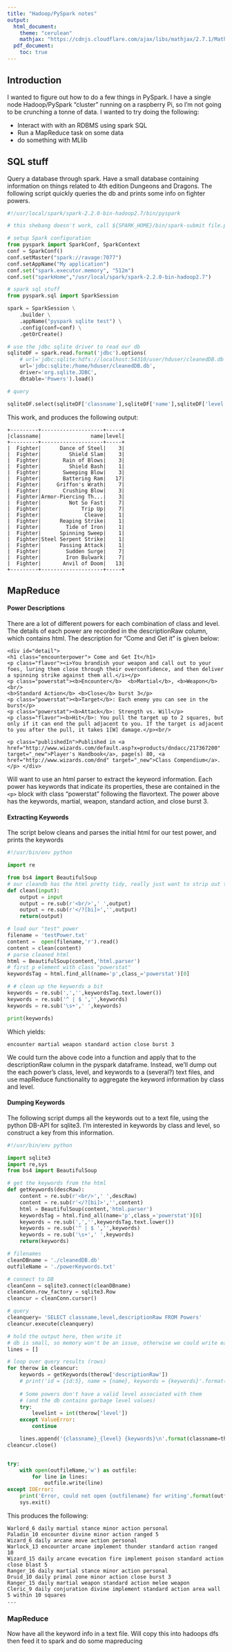 ```yaml
---
title: "Hadoop/PySpark notes"
output:
  html_document:
    theme: "cerulean" 
    mathjax: "https://cdnjs.cloudflare.com/ajax/libs/mathjax/2.7.1/MathJax.js?config=TeX-AMS-MML_HTMLorMML"
  pdf_document:
    toc: true
---
```


## Introduction
I wanted to figure out how to do a few things in PySpark. I have a single node Hadoop/PySpark "cluster" running on a raspberry Pi, so I'm not going to be crunching a tonne of data. I wanted to try doing the following:

  * Interact with with an RDBMS using spark SQL
  * Run a MapReduce task on some data
  * do something with MLlib


## SQL stuff

Query a database through spark. Have a small database containing information on things related to 4th edition Dungeons and Dragons. The following script quickly queries the db and prints some info on fighter powers.

```python
#!/usr/local/spark/spark-2.2.0-bin-hadoop2.7/bin/pyspark

# this shebang doesn't work, call ${SPARK_HOME}/bin/spark-submit file.py

# setup Spark configuration
from pyspark import SparkConf, SparkContext
conf = SparkConf()
conf.setMaster("spark://ravage:7077")
conf.setAppName("My application")
conf.set("spark.executor.memory", "512m")
conf.set("sparkHome","/usr/local/spark/spark-2.2.0-bin-hadoop2.7")

# spark sql stuff
from pyspark.sql import SparkSession

spark = SparkSession \
    .builder \
    .appName("pyspark sqlite test") \
    .config(conf=conf) \
    .getOrCreate()

# use the jdbc sqlite driver to read our db
sqliteDF = spark.read.format('jdbc').options(
    # url='jdbc:sqlite:hdfs://localhost:54310/user/hduser/cleanedDB.db',
    url='jdbc:sqlite:/home/hduser/cleanedDB.db',
    driver='org.sqlite.JDBC',
    dbtable='Powers').load()

# query

sqliteDF.select(sqliteDF['classname'],sqliteDF['name'],sqliteDF['level']).filter(sqliteDF['classname'] == 'Fighter').show()

```

This work, and produces the following output:

```
+---------+--------------------+-----+
|classname|                name|level|
+---------+--------------------+-----+
|  Fighter|      Dance of Steel|    3|
|  Fighter|         Shield Slam|    3|
|  Fighter|       Rain of Blows|    3|
|  Fighter|         Shield Bash|    1|
|  Fighter|       Sweeping Blow|    3|
|  Fighter|       Battering Ram|   17|
|  Fighter|     Griffon's Wrath|    7|
|  Fighter|       Crushing Blow|    3|
|  Fighter|Armor-Piercing Th...|    3|
|  Fighter|         Not So Fast|    7|
|  Fighter|             Trip Up|    7|
|  Fighter|              Cleave|    1|
|  Fighter|      Reaping Strike|    1|
|  Fighter|        Tide of Iron|    1|
|  Fighter|      Spinning Sweep|    1|
|  Fighter|Steel Serpent Strike|    1|
|  Fighter|      Passing Attack|    1|
|  Fighter|        Sudden Surge|    7|
|  Fighter|        Iron Bulwark|    7|
|  Fighter|       Anvil of Doom|   13|
+---------+--------------------+-----+
```

## MapReduce

#### Power Descriptions
There are a lot of different powers for each combination of class and level. The details of each power are recorded in the descriptionRaw column, which contains html. The description for "Come and Get it" is given below:

```
<div id="detail"> 
<h1 class="encounterpower"> Come and Get It</h1>
<p class="flavor"><i>You brandish your weapon and call out to your foes, luring them close through their overconfidence, and then deliver a spinning strike against them all.</i></p>
<p class="powerstat"><b>Encounter</b>  <b>Martial</b>, <b>Weapon</b><br/>
<b>Standard Action</b> <b>Close</b> burst 3</p>
<p class="powerstat"><b>Target</b>: Each enemy you can see in the burst</p>
<p class="powerstat"><b>Attack</b>: Strength vs. Will</p>
<p class="flavor"><b>Hit</b>: You pull the target up to 2 squares, but only if it can end the pull adjacent to you. If the target is adjacent to you after the pull, it takes 1[W] damage.</p><br/>

<p class="publishedIn">Published in <a href="http://www.wizards.com/default.asp?x=products/dndacc/217367200" target="_new">Player's Handbook</a>, page(s) 80, <a href="http://www.wizards.com/dnd" target="_new">Class Compendium</a>.</p> </div>
```

Will want to use an html parser to extract the keyword information. Each power has keywords that indicate its properties, these are contained in the ```<p>``` block with class "powerstat" following the flavortext. The power above has the keywords, martial, weapon, standard action, and close burst 3. 

#### Extracting Keywords
The script below cleans and parses the initial html for our test power, and prints the keywords 


```python
#!/usr/bin/env python

import re

from bs4 import BeautifulSoup
# our cleandb has the html pretty tidy, really just want to strip out the <b>, <i>, and <br/> tags
def clean(input):
    output = input
    output = re.sub(r'<br/>',' ',output)
    output = re.sub(r'</?[bi]>','',output)
    return(output)

# load our "test" power
filename = 'testPower.txt'
content =  open(filename,'r').read()
content = clean(content)
# parse cleaned html
html = BeautifulSoup(content,'html.parser')
# first p element with class "powerstat"
keywordsTag = html.find_all(name='p',class_='powerstat')[0]

# # clean up the keywords a bit
keywords = re.sub(',','',keywordsTag.text.lower())
keywords = re.sub('^ | $ ','',keywords)
keywords = re.sub('\s+',' ',keywords)

print(keywords)

```
Which yields:
```
encounter martial weapon standard action close burst 3
```

We could turn the above code into a function and apply that to the descriptionRaw column in the pyspark dataframe. Instead, we'll dump out the each power's class, level, and keywords to a (several?) text files, and use mapReduce functionality to aggregate the keyword information by class and level.

#### Dumping Keywords

The following script dumps all the keywords out to a text file, using the python DB-API for sqlite3. I'm interested in keywords by class and level, so construct a key from this information.

```python
#!/usr/bin/env python

import sqlite3
import re,sys
from bs4 import BeautifulSoup

# get the keywords from the html
def getKeywords(descRaw):
    content = re.sub(r'<br/>',' ',descRaw)
    content = re.sub(r'</?[bi]>','',content)
    html = BeautifulSoup(content,'html.parser')
    keywordsTag = html.find_all(name='p',class_='powerstat')[0]
    keywords = re.sub(',','',keywordsTag.text.lower())
    keywords = re.sub('^ | $ ','',keywords)
    keywords = re.sub('\s+',' ',keywords)
    return(keywords)

# filenames
cleanDBname = './cleanedDB.db'
outfileName = './powerKeywords.txt'

# connect to DB
cleanConn = sqlite3.connect(cleanDBname)
cleanConn.row_factory = sqlite3.Row
cleancur = cleanConn.cursor()

# query
cleanquery= 'SELECT classname,level,descriptionRaw FROM Powers'
cleancur.execute(cleanquery)

# hold the output here, then write it
# db is small, so memory won't be an issue, otherwise we could write each line as we retreive its row
lines = []

# loop over query results (rows)
for therow in cleancur:
    keywords = getKeywords(therow['descriptionRaw'])
    # print('id = {id:5}, name = {name}, keywords = {keywords}'.format(id=therow['id'],name=therow['name'],keywords=keywords))
    
    # Some powers don't have a valid level associated with them
    # (and the db contains garbage level values)
    try:
        levelint = int(therow['level'])
    except ValueError:
        continue

    lines.append('{classname}_{level} {keywords}\n'.format(classname=therow['classname'],level=therow['level'],keywords=keywords))
cleancur.close()


try:
    with open(outfileName,'w') as outfile:
        for line in lines:
            outfile.write(line)
except IOError:
    print('Error, could not open {outfilename} for writing'.format(outfilename=outfileName))
    sys.exit()

```

This produces the following:

```
Warlord_6 daily martial stance minor action personal 
Paladin_10 encounter divine minor action ranged 5
Wizard_6 daily arcane move action personal 
Warlock_13 encounter arcane implement thunder standard action ranged 10
Wizard_15 daily arcane evocation fire implement poison standard action close blast 5
Ranger_16 daily martial stance minor action personal 
Druid_10 daily primal zone minor action close burst 3
Ranger_15 daily martial weapon standard action melee weapon
Cleric_9 daily conjuration divine implement standard action area wall 5 within 10 squares
...
```


### MapReduce

Now have all the keyword info in a text file. Will copy this into hadoops dfs then feed it to spark and do some mapreducing

